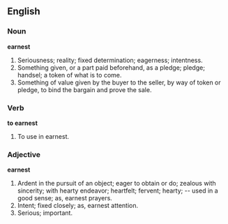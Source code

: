 ==English==

===Noun===

'''earnest'''

#Seriousness; reality; fixed determination; eagerness; intentness.
#Something given, or a part paid beforehand, as a pledge; pledge; handsel; a token of what is to come.
#Something of value given by the buyer to the seller, by way of token or pledge, to bind the bargain and prove the sale.

===Verb===

'''to earnest'''

#To use in earnest.

===Adjective===

'''earnest'''

#Ardent in the pursuit of an object; eager to obtain or do; zealous with sincerity; with hearty endeavor; heartfelt; fervent; hearty; -- used in a good sense; as, earnest prayers.
#Intent; fixed closely; as, earnest attention.
#Serious; important.